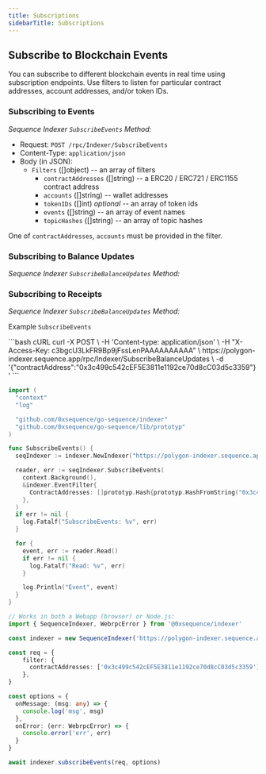 ```yaml
---
title: Subscriptions
sidebarTitle: Subscriptions
---
```


## Subscribe to Blockchain Events
You can subscribe to different blockchain events in real time using
subscription endpoints. Use filters to listen for particular contract
addresses, account addresses, and/or token IDs.

### Subscribing to Events
_Sequence Indexer `SubscribeEvents` Method:_
- Request: `POST /rpc/Indexer/SubscribeEvents`
- Content-Type: `application/json`
- Body (in JSON):
  - `Filters` (\[]object) -- an array of filters
    - `contractAddresses` (\[]string) -- a ERC20 / ERC721 / ERC1155 contract address
    - `accounts` (\[]string) -- wallet addresses
    - `tokenIDs` (\[]int) _optional_ -- an array of token ids
    - `events` (\[]string) -- an array of event names
    - `topicHashes` (\[]string) -- an array of topic hashes

One of `contractAddresses`, `accounts` must be provided in the filter.

### Subscribing to Balance Updates
_Sequence Indexer `SubscribeBalanceUpdates` Method:_

### Subscribing to Receipts
_Sequence Indexer `SubscribeBalanceUpdates` Method:_

Example `SubscribeEvents`

<CodeGroup>
  ```bash cURL
  curl -X POST \
    -H 'Content-type: application/json' \
    -H "X-Access-Key: c3bgcU3LkFR9Bp9jFssLenPAAAAAAAAAA" \
    https://polygon-indexer.sequence.app/rpc/Indexer/SubscribeBalanceUpdates \
    -d '{"contractAddress":"0x3c499c542cEF5E3811e1192ce70d8cC03d5c3359"}'
  ```

  ```go Go
  import (
    "context"
    "log"

    "github.com/0xsequence/go-sequence/indexer"
    "github.com/0xsequence/go-sequence/lib/prototyp"
  )

  func SubscribeEvents() {
    seqIndexer := indexer.NewIndexer("https://polygon-indexer.sequence.app", "c3bgcU3LkFR9Bp9jFssLenPAAAAAAAAAA")

    reader, err := seqIndexer.SubscribeEvents(
      context.Background(),
      &indexer.EventFilter{
        ContractAddresses: []prototyp.Hash{prototyp.HashFromString("0x3c499c542cEF5E3811e1192ce70d8cC03d5c3359")},
      },
    )
    if err != nil {
      log.Fatalf("SubscribeEvents: %v", err)
    }

    for {
      event, err := reader.Read()
      if err != nil {
        log.Fatalf("Read: %v", err)
      }

      log.Println("Event", event)
    }
  }
  ```

  ```typescript [TypeScript]
  // Works in both a Webapp (browser) or Node.js:
  import { SequenceIndexer, WebrpcError } from '@0xsequence/indexer'

  const indexer = new SequenceIndexer('https://polygon-indexer.sequence.app', 'c3bgcU3LkFR9Bp9jFssLenPAAAAAAAAAA')

  const req = {
      filter: {
        contractAddresses: ['0x3c499c542cEF5E3811e1192ce70d8cC03d5c3359'],
      },
  }

  const options = {
    onMessage: (msg: any) => {
      console.log('msg', msg)
    },
    onError: (err: WebrpcError) => {
      console.error('err', err)
    }
  }

  await indexer.subscribeEvents(req, options)
  ```
</CodeGroup>